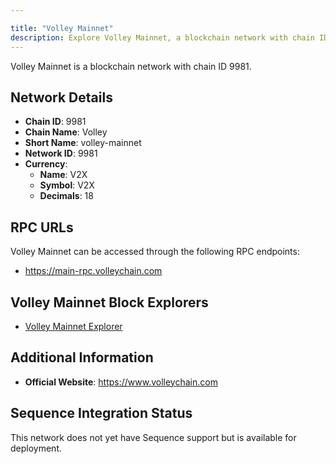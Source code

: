 ```yaml
---

title: "Volley Mainnet"
description: Explore Volley Mainnet, a blockchain network with chain ID 9981. Learn about its native currency, V2X, and how to interact with the network.
---
```




Volley Mainnet is a blockchain network with chain ID 9981.

## Network Details

- **Chain ID**: 9981
- **Chain Name**: Volley
- **Short Name**: volley-mainnet
- **Network ID**: 9981
- **Currency**: 
  - **Name**: V2X
  - **Symbol**: V2X
  - **Decimals**: 18

## RPC URLs

Volley Mainnet can be accessed through the following RPC endpoints:

- https://main-rpc.volleychain.com

## Volley Mainnet Block Explorers

- [Volley Mainnet Explorer](https://volleyscan.io)

## Additional Information

- **Official Website**: https://www.volleychain.com

## Sequence Integration Status

This network does not yet have Sequence support but is available for deployment.
